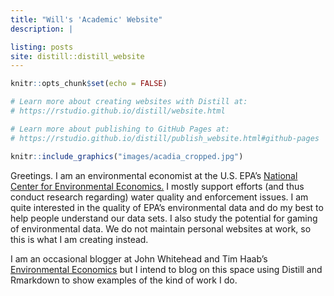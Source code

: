 ```yaml
---
title: "Will's 'Academic' Website"
description: |

listing: posts
site: distill::distill_website
---
```


```r
knitr::opts_chunk$set(echo = FALSE)

# Learn more about creating websites with Distill at:
# https://rstudio.github.io/distill/website.html

# Learn more about publishing to GitHub Pages at:
# https://rstudio.github.io/distill/publish_website.html#github-pages

```

```r
knitr::include_graphics("images/acadia_cropped.jpg")
```

Greetings. I am an environmental economist at the U.S. EPA's [National Center for Environmental Economics.](https://www.epa.gov/environmental-economics) I mostly support efforts (and thus conduct research regarding) water quality and enforcement issues. I am quite interested in the quality of EPA's environmental data and do my best to help people understand our data sets. I also study the potential for gaming of environmental data. We do not maintain personal websites at work, so this is what I am creating instead.
  
I am an occasional blogger at John Whitehead and Tim Haab's [Environmental Economics](www.env-econ.net) but I intend to blog on this space using Distill and Rmarkdown to show examples of the kind of work I do.